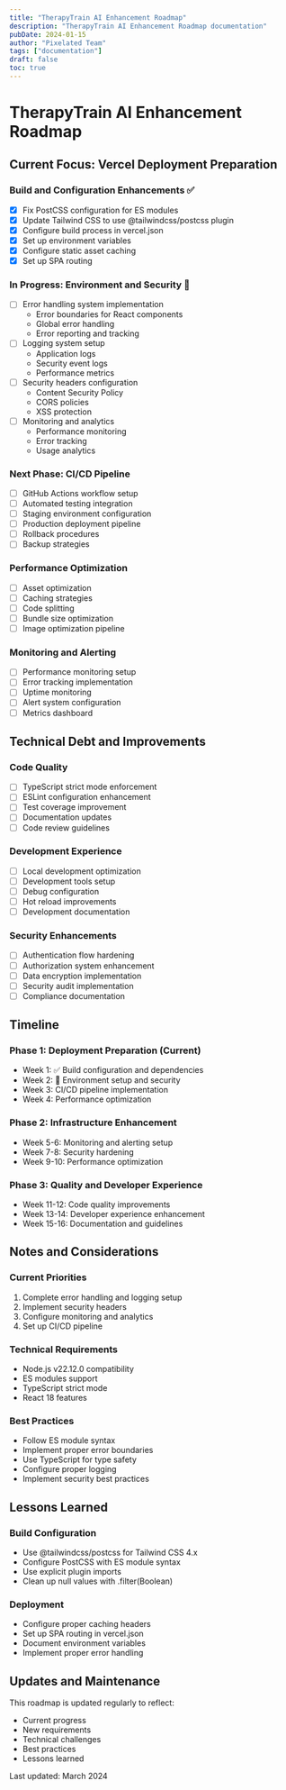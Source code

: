 ```yaml
---
title: "TherapyTrain AI Enhancement Roadmap"
description: "TherapyTrain AI Enhancement Roadmap documentation"
pubDate: 2024-01-15
author: "Pixelated Team"
tags: ["documentation"]
draft: false
toc: true
---
```


# TherapyTrain AI Enhancement Roadmap

## Current Focus: Vercel Deployment Preparation

### Build and Configuration Enhancements ✅

- [x] Fix PostCSS configuration for ES modules
- [x] Update Tailwind CSS to use @tailwindcss/postcss plugin
- [x] Configure build process in vercel.json
- [x] Set up environment variables
- [x] Configure static asset caching
- [x] Set up SPA routing

### In Progress: Environment and Security 🔄

- [ ] Error handling system implementation
  - Error boundaries for React components
  - Global error handling
  - Error reporting and tracking
- [ ] Logging system setup
  - Application logs
  - Security event logs
  - Performance metrics
- [ ] Security headers configuration
  - Content Security Policy
  - CORS policies
  - XSS protection
- [ ] Monitoring and analytics
  - Performance monitoring
  - Error tracking
  - Usage analytics

### Next Phase: CI/CD Pipeline

- [ ] GitHub Actions workflow setup
- [ ] Automated testing integration
- [ ] Staging environment configuration
- [ ] Production deployment pipeline
- [ ] Rollback procedures
- [ ] Backup strategies

### Performance Optimization

- [ ] Asset optimization
- [ ] Caching strategies
- [ ] Code splitting
- [ ] Bundle size optimization
- [ ] Image optimization pipeline

### Monitoring and Alerting

- [ ] Performance monitoring setup
- [ ] Error tracking implementation
- [ ] Uptime monitoring
- [ ] Alert system configuration
- [ ] Metrics dashboard

## Technical Debt and Improvements

### Code Quality

- [ ] TypeScript strict mode enforcement
- [ ] ESLint configuration enhancement
- [ ] Test coverage improvement
- [ ] Documentation updates
- [ ] Code review guidelines

### Development Experience

- [ ] Local development optimization
- [ ] Development tools setup
- [ ] Debug configuration
- [ ] Hot reload improvements
- [ ] Development documentation

### Security Enhancements

- [ ] Authentication flow hardening
- [ ] Authorization system enhancement
- [ ] Data encryption implementation
- [ ] Security audit implementation
- [ ] Compliance documentation

## Timeline

### Phase 1: Deployment Preparation (Current)

- Week 1: ✅ Build configuration and dependencies
- Week 2: 🔄 Environment setup and security
- Week 3: CI/CD pipeline implementation
- Week 4: Performance optimization

### Phase 2: Infrastructure Enhancement

- Week 5-6: Monitoring and alerting setup
- Week 7-8: Security hardening
- Week 9-10: Performance optimization

### Phase 3: Quality and Developer Experience

- Week 11-12: Code quality improvements
- Week 13-14: Developer experience enhancement
- Week 15-16: Documentation and guidelines

## Notes and Considerations

### Current Priorities

1. Complete error handling and logging setup
2. Implement security headers
3. Configure monitoring and analytics
4. Set up CI/CD pipeline

### Technical Requirements

- Node.js v22.12.0 compatibility
- ES modules support
- TypeScript strict mode
- React 18 features

### Best Practices

- Follow ES module syntax
- Implement proper error boundaries
- Use TypeScript for type safety
- Configure proper logging
- Implement security best practices

## Lessons Learned

### Build Configuration

- Use @tailwindcss/postcss for Tailwind CSS 4.x
- Configure PostCSS with ES module syntax
- Use explicit plugin imports
- Clean up null values with .filter(Boolean)

### Deployment

- Configure proper caching headers
- Set up SPA routing in vercel.json
- Document environment variables
- Implement proper error handling

## Updates and Maintenance

This roadmap is updated regularly to reflect:

- Current progress
- New requirements
- Technical challenges
- Best practices
- Lessons learned

Last updated: March 2024
